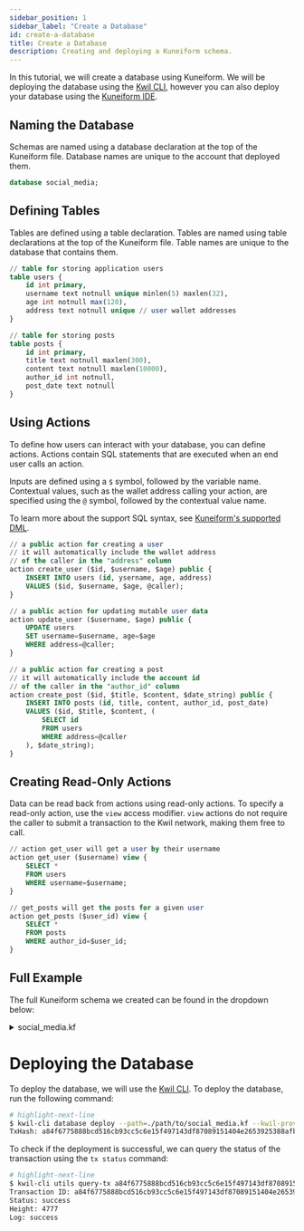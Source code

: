 ```yaml
---
sidebar_position: 1
sidebar_label: "Create a Database"
id: create-a-database
title: Create a Database
description: Creating and deploying a Kuneiform schema.
---
```


In this tutorial, we will create a database using Kuneiform.  We will be deploying the database using the [Kwil CLI](../cli),
however you can also deploy your database using the [Kuneiform IDE](<https://ide.kwil.com>).


## Naming the Database

Schemas are named using a database declaration at the top of the Kuneiform file.  Database names are unique to the account that deployed them.

```sql title="social_media.kf"
database social_media;
```

## Defining Tables

Tables are defined using a table declaration.  Tables are named using table declarations at the top of the Kuneiform file.  Table names are unique to the database that contains them.

```sql title="social_media.kf"
// table for storing application users
table users {
    id int primary,
    username text notnull unique minlen(5) maxlen(32),
    age int notnull max(120),
    address text notnull unique // user wallet addresses
}

// table for storing posts
table posts {
    id int primary,
    title text notnull maxlen(300),
    content text notnull maxlen(10000),
    author_id int notnull,
    post_date text notnull
}
```

## Using Actions

To define how users can interact with your database, you can define actions.  Actions contain SQL statements that are executed when an end user calls an action.

Inputs are defined using a `$` symbol, followed by the variable name.  Contextual values, such as the wallet address calling your action, are specified using the `@` symbol, followed by the contextual value name.

To learn more about the support SQL syntax, see [Kuneiform's supported DML](../kuneiform/dml.md).

```sql title="social_media.kf"
// a public action for creating a user
// it will automatically include the wallet address
// of the caller in the "address" column
action create_user ($id, $username, $age) public {
    INSERT INTO users (id, ysername, age, address)
    VALUES ($id, $username, $age, @caller);
}

// a public action for updating mutable user data
action update_user ($username, $age) public {
    UPDATE users
    SET username=$username, age=$age
    WHERE address=@caller;
}

// a public action for creating a post
// it will automatically include the account id
// of the caller in the "author_id" column
action create_post ($id, $title, $content, $date_string) public {
    INSERT INTO posts (id, title, content, author_id, post_date)
    VALUES ($id, $title, $content, (
        SELECT id
        FROM users
        WHERE address=@caller
    ), $date_string);
}
```

## Creating Read-Only Actions

Data can be read back from actions using read-only actions.  To specify a read-only action, use the `view` access modifier.
`view` actions do not require the caller to submit a transaction to the Kwil network, making them free to call.

```sql title="social_media.kf"
// action get_user will get a user by their username
action get_user ($username) view {
    SELECT *
    FROM users
    WHERE username=$username;
}

// get_posts will get the posts for a given user
action get_posts ($user_id) view {
    SELECT *
    FROM posts
    WHERE author_id=$user_id;
}
```

## Full Example
The full Kuneiform schema we created can be found in the dropdown below:

<details>
  <summary> social_media.kf </summary>

```sql showLineNumbers
database social_media;

// table for storing application users
table users {
    id int primary,
    username text notnull unique minlen(5) maxlen(32),
    age int notnull max(120),
    address text notnull unique // user wallet addresses
}

// table for storing posts
table posts {
    id int primary,
    title text notnull maxlen(300),
    content text notnull maxlen(10000),
    author_id int notnull,
    post_date text notnull
}

// a public action for creating a user
// it will automatically include the wallet address
// of the caller in the "address" column
action create_user ($id, $username, $age) public {
    INSERT INTO users (id, ysername, age, address)
    VALUES ($id, $username, $age, @caller);
}

// a public action for updating mutable user data
action update_user ($username, $age) public {
    UPDATE users
    SET username=$username, age=$age
    WHERE address=@caller;
}

// a public action for creating a post
// it will automatically include the account id
// of the caller in the "author_id" column
action create_post ($id, $title, $content, $date_string) public {
    INSERT INTO posts (id, title, content, author_id, post_date)
    VALUES ($id, $title, $content, (
        SELECT id
        FROM users
        WHERE address=@caller
    ), $date_string);
}

action get_user ($username) view {
    SELECT *
    FROM users
    WHERE username=$username;
}

// get_posts will get the posts for a given user
action get_posts ($user_id) view {
    SELECT *
    FROM posts
    WHERE author_id=$user_id;
}
```
</details>

# Deploying the Database

To deploy the database, we will use the [Kwil CLI](cli).  To deploy the database, run the following command:

```bash
# highlight-next-line
$ kwil-cli database deploy --path=./path/to/social_media.kf --kwil-provider='https://provider.kwil.com' --private-key=5331ae5e0fd371797e4fa9ee029f99cb8ebab069e8ce5d33829882d79fc7d345
TxHash: a84f6775888bcd516cb93cc5c6e15f497143df87089151404e2653925388afba
```

To check if the deployment is successful, we can query the status of the transaction using the `tx status` command:

```bash
# highlight-next-line
$ kwil-cli utils query-tx a84f6775888bcd516cb93cc5c6e15f497143df87089151404e2653925388afba --kwil-provider='https://provider.kwil.com'
Transaction ID: a84f6775888bcd516cb93cc5c6e15f497143df87089151404e2653925388afba
Status: success
Height: 4777
Log: success
```